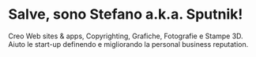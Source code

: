# Salve, sono Stefano a.k.a. Sputnik!

Creo Web sites & apps, Copyrighting, Grafiche, Fotografie e Stampe 3D.
Aiuto le start-up definendo e migliorando la personal business reputation.
